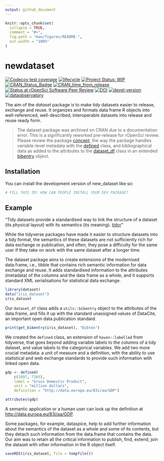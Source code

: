 ```yaml
---
output: github_document
---
```


<!-- README.md is generated from README.Rmd. Please edit that file -->

```r
knitr::opts_chunk$set(
  collapse = TRUE,
  comment = "#>",
  fig.path = "man/figures/README-",
  out.width = "100%"
)
```

# newdataset

<!-- badges: start -->
[![Codecov test coverage](https://codecov.io/gh/antaldaniel/dataset/graph/badge.svg)](https://app.codecov.io/gh/antaldaniel/dataset)
[![lifecycle](https://lifecycle.r-lib.org/articles/figures/lifecycle-experimental.svg)](https://lifecycle.r-lib.org/articles/stages.html#experimental)
[![Project Status: WIP](https://www.repostatus.org/badges/latest/wip.svg)](https://www.repostatus.org/#wip)
[![CRAN_Status_Badge](https://www.r-pkg.org/badges/version/dataset)](https://cran.r-project.org/package=dataset)
[![CRAN_time_from_release](https://www.r-pkg.org/badges/ago/dataset)](https://cran.r-project.org/package=dataset)
[![Status at rOpenSci Software Peer Review](https://badges.ropensci.org/553_status.svg)](https://github.com/ropensci/software-review/issues/553)
[![DOI](https://zenodo.org/badge/DOI/10.5281/zenodo.10574908.svg)](https://zenodo.org/record/6950435#.YukDAXZBzIU)
[![devel-version](https://img.shields.io/badge/devel%20version-0.3.3.0003-blue.svg)](https://github.com/antaldaniel/dataset)
[![dataobservatory](https://img.shields.io/badge/ecosystem-dataobservatory.eu-3EA135.svg)](https://dataobservatory.eu/)
<!-- badges: end -->

The aim of the _dataset_ package is to make tidy datasets easier to release, exchange and reuse. It organizes and formats data frame R objects into well-referenced, well-described, interoperable datasets into release and reuse ready form.

> The dataset package was archived on CRAN due to a documentation error.  This is a significantly reworked pre-release for rOpenSci review. Please review the package [concept](https://dataset.dataobservatory.eu/articles/new_requirements.html), the way the package handles variable-level metadata with the [defined](https://dataset.dataobservatory.eu/articles/defined.html) class, and bibliographical data as added to the attributes to the [dataset_df](https://dataset.dataobservatory.eu/reference/dataset_df.html) class in an extended [bibentry](https://dataset.dataobservatory.eu/articles/bibentry.html) object.

## Installation

You can install the development version of new_dataset like so:

``` r
# FILL THIS IN! HOW CAN PEOPLE INSTALL YOUR DEV PACKAGE?
```

## Example

“Tidy datasets provide a standardised way to link the structure of a dataset (its physical layout) with its semantics (its meaning). [tidyr](https://cran.r-project.org/web/packages/tidyr/vignettes/tidy-data.html)” 

While the tidyverse packages have made it easier to structure datasets into a tidy format, the semantics of these datasets are not sufficiently rich for data exchange or publication, and often, they pose a difficulty for the same user if they take on work with the same dataset after a longer time.

The dataset package aims to create extensions of the modernised data.frame, i.e., tibble that contains rich semantic information for data exchange and reuse. It adds standardised information to the attributes (metadata) of the columns and the data frame as a whole, and it supports standard XML serialisations for statistical data exchange.

```r
library(dataset)
data("iris_dataset")
iris_dataset
```

Our `dataset_df` class adds a `utils::bibentry` object to the attributes of the data.frame, and fills it up with the standard unassigned values of DataCite, an important open data publication standard. 

```r
print(get_bibentry(iris_dataset), "Bibtex")
```

We created the `defined` class, an extension of `haven::labelled` from tidyverse, that goes beyond adding variable labels to the columns of a tidy dataset, and value labels to the categorical variables. We add two more crucial metadata: a unit of measure and a definition, with the ability to use statistical and web exchange standards to provide such information with linked open data. 

```r
gdp <- defined(
    c(3897, 7365), 
    label = "Gross Domestic Product", 
    unit = "million dollars", 
    definition = "http://data.europa.eu/83i/aa/GDP")

attributes(gdp)
```
A semantic application or a human user can look up the definition at  [http://data.europa.eu/83i/aa/GDP](https://data.europa.eu/83i/aa/GDP).

Some packages, for example, dataspice, help to add further information about the semantics of the dataset as a whole and some of its contents, but they detach such information from the data.frame that contains the data. Our aim was to retain all the critical information to publish, find, extend, join the dataset with other information in the R object itself.

```r
saveRDS(iris_dataset, file = tempfile())
```



